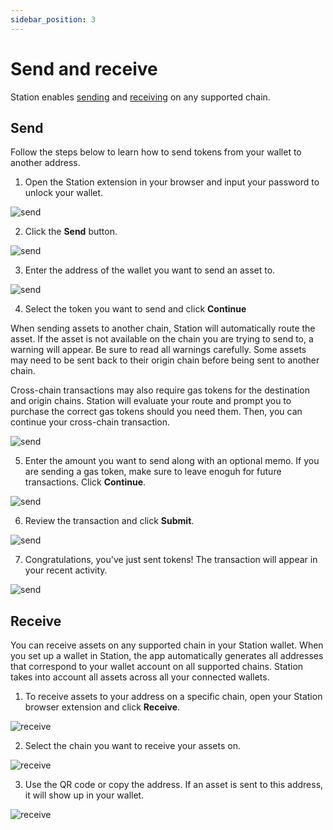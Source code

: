 ```yaml
---
sidebar_position: 3
---
```



# Send and receive

Station enables [sending](#send) and [receiving](#receive) on any supported chain. 

## Send

Follow the steps below to learn how to send tokens from your wallet to another address. 

1. Open the Station extension in your browser and input your password to unlock your wallet. 

<img
    className="readme-img-sm"
    src="/img/screens/send/send-1.png"
    alt="send"
/>

2. Click the **Send** button. 

<img
    className="readme-img-sm"
    src="/img/screens/send/send-2.png"
    alt="send"
/>

3. Enter the address of the wallet you want to send an asset to. 

<img
    className="readme-img-sm"
    src="/img/screens/send/send-3.png"
    alt="send"
/>

4. Select the token you want to send and click **Continue**

<Admonition type="caution" icon="⛓️" title="Cross-chain sends">
When sending assets to another chain, Station will automatically route the asset. If the asset is not available on the chain you are trying to send to, a warning will appear. Be sure to read all warnings carefully. Some assets may need to be sent back to their origin chain before being sent to another chain.

Cross-chain transactions may also require gas tokens for the destination and origin chains. Station will evaluate your route and prompt you to purchase the correct gas tokens should you need them. Then, you can continue your cross-chain transaction. 

</Admonition>

<img
    className="readme-img-sm"
    src="/img/screens/send/send-4.png"
    alt="send"
/>

5. Enter the amount you want to send along with an optional memo. If you are sending a gas token, make sure to leave enoguh for future transactions. Click **Continue**. 

<img
    className="readme-img-sm"
    src="/img/screens/send/send-5.png"
    alt="send"
/>

6. Review the transaction and click **Submit**. 

<img
    className="readme-img-sm"
    src="/img/screens/send/send-6.png"
    alt="send"
/>

7. Congratulations, you've just sent tokens! The transaction will appear in your recent activity. 

<img
    className="readme-img-sm"
    src="/img/screens/send/send-7.png"
    alt="send"
/>

## Receive

You can receive assets on any supported chain in your Station wallet. When you set up a wallet in Station, the app automatically generates all addresses that correspond to your wallet account on all supported chains. Station takes into account all assets across all your connected wallets. 

1. To receive assets to your address on a specific chain, open your Station browser extension and click **Receive**. 

<img
    className="readme-img-sm"
    src="/img/screens/receive/receive-1.png"
    alt="receive"
/>

2. Select the chain you want to receive your assets on. 

<img
    className="readme-img-sm"
    src="/img/screens/receive/receive-2.png"
    alt="receive"
/>

3. Use the QR code or copy the address. If an asset is sent to this address, it will show up in your wallet. 

<img
    className="readme-img-sm"
    src="/img/screens/receive/receive-3.png"
    alt="receive"
/>